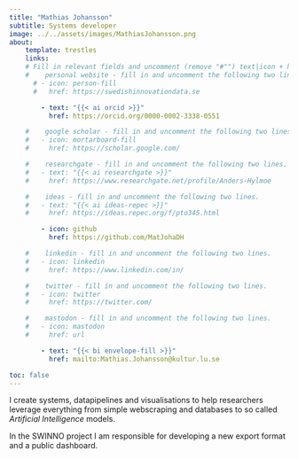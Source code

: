 ```yaml
---
title: "Mathias Johansson"
subtitle: Systems developer
image: ../../assets/images/MathiasJohansson.png
about:
    template: trestles
    links:
    # Fill in relevant fields and uncomment (remove "#"") text|icon + href rows
    #    personal website - fill in and uncomment the following two lines.
      # - icon: person-fill
      #   href: https://swedishinnovationdata.se

        - text: "{{< ai orcid >}}"
          href: https://orcid.org/0000-0002-3338-0551

    #    google scholar - fill in and uncomment the following two lines.
    #   - icon: mortarboard-fill
    #     href: https://scholar.google.com/

    #    researchgate - fill in and uncomment the following two lines.
    #   - text: "{{< ai researchgate >}}"
    #     href: https://www.researchgate.net/profile/Anders-Hylmoe

    #    ideas - fill in and uncomment the following two lines.
    #   - text: "{{< ai ideas-repec >}}"
    #     href: https://ideas.repec.org/f/pto345.html

        - icon: github
          href: https://github.com/MatJohaDH

    #    linkedin - fill in and uncomment the following two lines.
    #   - icon: linkedin
    #     href: https://www.linkedin.com/in/

    #    twitter - fill in and uncomment the following two lines.
    #   - icon: twitter
    #     href: https://twitter.com/

    #    mastodon - fill in and uncomment the following two lines.
    #   - icon: mastodon
    #     href: url

        - text: "{{< bi envelope-fill >}}"
          href: mailto:Mathias.Johansson@kultur.lu.se

toc: false
---
```


:::{.text-bigger}
I create systems, datapipelines and visualisations to help researchers
leverage everything from simple webscraping and databases to so called
*Artificial Intelligence* models.

In the SWINNO project I am responsible
for developing a new export format and a public dashboard.
:::
